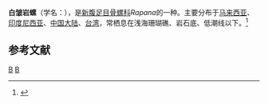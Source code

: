 {{Speciesbox
| taxon = Rapana rapiformis
| image = Rapana rapiformis 01.JPG
| binomial_authority = (Born, 1778)
}}
'''白皱岩螺'''（学名：''{{lang|la|Rapana rapiformis}}''），是[[新腹足目|新腹足目]][[骨螺科|骨螺科]]''Rapana''的一种。主要分布于[[马来西亚|马来西亚]]、[[印度尼西亚|印度尼西亚]]、[[中国大陆|中国大陆]]、[[台湾|台湾]]，常栖息在浅海珊瑚礁、岩石底、低潮线以下。<ref>{{cite web|url=http://shell.sinica.edu.tw/chinese/shellbase_detail.php?science_no=932|title=国际贝库：白皱岩螺|publisher=台湾贝类资料库|accessdate=2009-08-11|archive-date=2016-03-04|archive-url=https://web.archive.org/web/20160304113007/http://shell.sinica.edu.tw/chinese/shellbase_detail.php?science_no=932|dead-url=no}}</ref>

== 参考文献 ==
{{reflist}}
{{Taxonbar|from=Q5051234}}

[[Category:骨螺科|B]]
[[Category:_1778年描述的动物|B]]